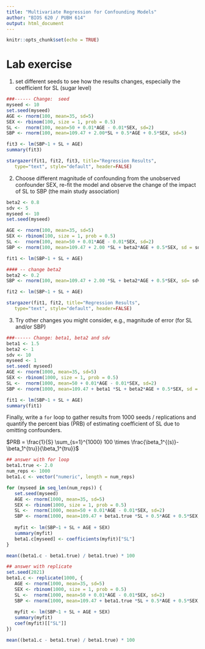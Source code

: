 ```yaml
---
title: "Multivariate Regression for Confounding Models"
author: "BIOS 620 / PUBH 614"
output: html_document
---
```


```r
knitr::opts_chunk$set(echo = TRUE)
```

# Lab exercise

1. set different seeds to see how the results changes, especially
    the coefficient for SL (sugar level)
    
```r
###------ Change:  seed
myseed <- 10
set.seed(myseed)
AGE <- rnorm(100, mean=35, sd=5)
SEX <- rbinom(100, size = 1, prob = 0.5)
SL <-  rnorm(100, mean=50 + 0.01*AGE - 0.01*SEX, sd=2)
SBP <- rnorm(100, mean=109.47 + 2.00*SL + 0.5*AGE + 0.5*SEX, sd=5)

fit3 <- lm(SBP~1 + SL + AGE)
summary(fit3)

stargazer(fit1, fit2, fit3, title="Regression Results",
   type="text", style="default", header=FALSE)
```

2. Choose different magnitude of confounding from the unobserved 
   confounder SEX, re-fit the model and observe the change of the
   impact of SL to SBP (the main study association)
   
```r
beta2 <- 0.8
sdv <- 5
myseed <- 10
set.seed(myseed)

AGE <- rnorm(100, mean=35, sd=5)
SEX <- rbinom(100, size = 1, prob = 0.5)
SL <-  rnorm(100, mean=50 + 0.01*AGE - 0.01*SEX, sd=2)
SBP <- rnorm(100, mean=109.47 + 2.00 *SL + beta2*AGE + 0.5*SEX, sd = sdv)

fit1 <- lm(SBP~1 + SL + AGE)

#### -- change beta2
beta2 <- 0.2
SBP <- rnorm(100, mean=109.47 + 2.00 *SL + beta2*AGE + 0.5*SEX, sd= sdv)

fit2 <- lm(SBP~1 + SL + AGE)

stargazer(fit1, fit2, title="Regression Results",
   type="text", style="default", header=FALSE)
```

3. Try other changes you might consider, e.g., magnitude of error (for
   SL and/or SBP)
   
```r
###------ Change: beta1, beta2 and sdv
beta1 <- 1.5
beta2 <- 1
sdv <- 10
myseed <- 1
set.seed( myseed)
AGE <- rnorm(1000, mean=35, sd=5)
SEX <- rbinom(1000, size = 1, prob = 0.5)
SL <-  rnorm(1000, mean=50 + 0.01*AGE - 0.01*SEX, sd=2)
SBP <- rnorm(1000, mean=109.47 + beta1 *SL + beta2*AGE + 0.5*SEX, sd = sdv)

fit1 <- lm(SBP~1 + SL + AGE)
summary(fit1)
```
   
Finally, write a `for` loop to gather results from 1000 seeds / replications and
quantify the percent bias (PRB) of estimating coefficient of SL due to
omitting confounders.

$PRB = \frac{1}{S} \sum_{s=1}^{1000} 100 \times \frac{\beta_1^{(s)}-\beta_1^{tru}}{\beta_1^{tru}}$

```r
## answer with for loop
beta1.true <- 2.0
num_reps <- 1000
beta1.c <- vector("numeric", length = num_reps)

for (myseed in seq_len(num_reps)) {
   set.seed(myseed)
   AGE <- rnorm(1000, mean=35, sd=5)
   SEX <- rbinom(1000, size = 1, prob = 0.5)
   SL <-  rnorm(1000, mean=50 + 0.01*AGE - 0.01*SEX, sd=2)
   SBP <- rnorm(1000, mean=109.47 + beta1.true *SL + 0.5*AGE + 0.5*SEX, sd= 5)
   
   myfit <- lm(SBP~1 + SL + AGE + SEX)
   summary(myfit)
   beta1.c[myseed] <- coefficients(myfit)["SL"]
}

mean((beta1.c - beta1.true) / beta1.true) * 100

## answer with replicate
set.seed(2021)
beta1.c <- replicate(1000, {
   AGE <- rnorm(1000, mean=35, sd=5)
   SEX <- rbinom(1000, size = 1, prob = 0.5)
   SL <-  rnorm(1000, mean=50 + 0.01*AGE - 0.01*SEX, sd=2)
   SBP <- rnorm(1000, mean=109.47 + beta1.true *SL + 0.5*AGE + 0.5*SEX, sd= 5)
   
   myfit <- lm(SBP~1 + SL + AGE + SEX)
   summary(myfit)
   coef(myfit)[["SL"]]
})

mean((beta1.c - beta1.true) / beta1.true) * 100
```
